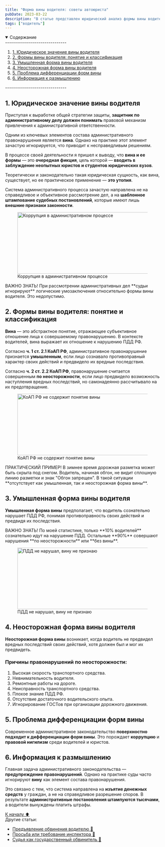 ```yaml
---
title: "Форма вины водителя: советы автоюриста"
pubDate: 2023-03-22
description: "В статье представлен юридический анализ формы вины водителей при привлечении к административной ответственности за нарушение ПДД РФ."
tags: ["водитель"]
---
```


<details open>
  <summary>
    <span>Содержание</span>
  </summary>
  -------------------------------
  <ol>
    <li>
      <a href="#one">1. Юридическое значение вины водителя</a>
    </li>
    <li>
      <a href="#two">2. Формы вины водителя: понятие и классификация</a>
    </li>
    <li>
      <a href="#three">3. Умышленная форма вины водителя</a>
    </li>
    <li>
      <a href="#four">4. Неосторожная форма вины водителя</a>
    </li>
    <li>
      <a href="#five">5. Проблема дифференциации форм вины</a>
    </li>
    <li>
      <a href="#six">6. Информация к размышлению</a>
    </li>
  </ol>
  -------------------------------
</details>

<section id="one">

## **1. Юридическое значение вины водителя**

Приступая к выработке общей стратегии защиты, **защитник по административному делу должен понимать** правовой механизм привлечения к административной ответственности.

Одним из ключевых элементов состава административного правонарушения является **вина**. Однако на практике этот элемент зачастую игнорируется, что приводит к несправедливым решениям.

В процессе своей деятельности я пришел к выводу, что **вина и ее формы** — это **очередная фикция**, цель которой — **вводить в заблуждение неопытных юристов и студентов юридических вузов**.

Теоретически и законодательно такая юридическая сущность, как вина, существует, но ее практическое применение — **это утопия**.

Система административного процесса зачастую направлена не на справедливое и объективное рассмотрение дел, а на **шаблонное штампование судебных постановлений**, которые имеют лишь **внешние признаки законности**.

<figure>
  <img
    src="/images/forma-viny-voditelya/por_cor.jpg"
    alt="Коррупция в административном процессе"
    title="Коррупция в административном процессе"
    width="768"
    height="200"
    loading="lazy"
  />
  <figcaption>Коррупция в административном процессе</figcaption>
</figure>

<div class="zametka">
  <span class="italic">ВАЖНО ЗНАТЬ!</span> При рассмотрении административных дел
  **судьи игнорируют** логические умозаключения относительно формы вины
  водителя. Это недопустимо.
</div>

</section>

<section id="two">

## **2. Формы вины водителя: понятие и классификация**

**Вина** — это абстрактное понятие, отражающее субъективное отношение лица к совершаемому правонарушению. В контексте водителей, вина выражает их отношение к нарушению ПДД РФ.

Согласно **ч. 1 ст. 2.1 КоАП РФ**, административное правонарушение признается **умышленным**, если лицо сознавало противоправный характер своих действий и предвидело их вредные последствия.

Согласно **ч. 2 ст. 2.2 КоАП РФ**, правонарушение считается совершенным **по неосторожности**, если лицо предвидело возможность наступления вредных последствий, но самонадеянно рассчитывало на их предотвращение.

<figure>
  <img
    src="/images/forma-viny-voditelya/ne_sod.jpg"
    alt="КоАП РФ не содержит понятие вины"
    title="КоАП РФ не содержит понятие вины"
    width="768"
    height="200"
    loading="lazy"
  />
  <figcaption>КоАП РФ не содержит понятие вины</figcaption>
</figure>

<div class="zametka">
  <span class="italic">ПРАКТИЧЕСКИЙ ПРИМЕР!</span> В зимнее время дорожная
  разметка может быть скрыта под снегом. Водитель, начиная обгон, не видит
  сплошную линию разметки и знак "Обгон запрещен". В такой ситуации
  **отсутствует как умышленная, так и неосторожная форма вины**.
</div>

</section>

<section id="three">

## **3. Умышленная форма вины водителя**

**Умышленная форма вины** предполагает, что водитель сознательно нарушает ПДД РФ, понимая противоправность своих действий и предвидя их последствия.

<div class="zametka">
  <span class="italic">ВАЖНО ЗНАТЬ!</span> По моей статистике, только **10%
  водителей** сознательно идут на нарушение ПДД. Остальные **90%** совершают
  нарушения **по неосторожности** или **без вины**.
</div>

<figure>
  <img
    src="/images/forma-viny-voditelya/sov_avt.jpg"
    alt="ПДД не нарушал, вину не признаю"
    title="ПДД не нарушал, вину не признаю"
    width="768"
    height="200"
    loading="lazy"
  />
  <figcaption>ПДД не нарушал, вину не признаю</figcaption>
</figure>

</section>

<section id="four">

## **4. Неосторожная форма вины водителя**

**Неосторожная форма вины** возникает, когда водитель не предвидел вредных последствий своих действий, хотя должен был и мог их предвидеть.

### Причины правонарушений по неосторожности:

1. Высокая скорость транспортного средства.
2. Невнимательность водителя.
3. Ремонтные работы на дороге.
4. Неисправность транспортного средства.
5. Плохое знание ПДД РФ.
6. Отсутствие достаточного водительского опыта.
7. Игнорирование ГОСТов при организации дорожного движения.

</section>

<section id="five">

## **5. Проблема дифференциации форм вины**

Современное административное законодательство **поверхностно подходит к дифференциации форм вины**. Это порождает **коррупцию** и **правовой нигилизм** среди водителей и юристов.

</section>

<section id="six">

## **6. Информация к размышлению**

Главная задача административного законодательства — **предупреждение правонарушений**. Однако на практике суды часто игнорируют **вину** как элемент состава правонарушения.

Это связано с тем, что система направлена на **изъятие денежных средств** у граждан, а не на справедливое разрешение споров. В результате **административные постановления штампуются тысячами**, а водители вынуждены платить штрафы.

</section>

<a href="#title" class="ArrowTop">
  К началу ⬆️
</a>
<br />

<div class="articles">Другие статьи:</div>

<div class="articles-list">

- [Предъявление обвинения водителю 📖](/preduyavlenie-obvineniya-voditelyu)
- [Просьба или требование инспектора 📖](/prosba-ili-trebovanie-inspektora)
- [Судья как государственный обвинитель 📖](/sudya-gosudarstvennyj-obvinitel)

</div>
